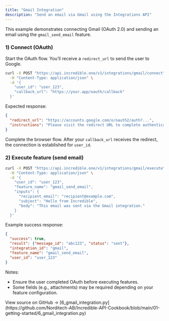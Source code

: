```yaml
---
title: "Gmail Integration"
description: "Send an email via Gmail using the Integrations API"
---
```


 

This example demonstrates connecting Gmail (OAuth 2.0) and sending an email using the `gmail_send_email` feature.

### 1) Connect (OAuth)

Start the OAuth flow. You’ll receive a `redirect_url` to send the user to Google.

```bash
curl -X POST "https://api.incredible.one/v1/integrations/gmail/connect" \
  -H "Content-Type: application/json" \
  -d '{
    "user_id": "user_123",
    "callback_url": "https://your.app/oauth/callback"
  }'
```

Expected response:

```json
{
  "redirect_url": "https://accounts.google.com/o/oauth2/auth?...",
  "instructions": "Please visit the redirect URL to complete authentication"
}
```

Complete the browser flow. After your `callback_url` receives the redirect, the connection is established for `user_id`.

### 2) Execute feature (send email)

```bash
curl -X POST "https://api.incredible.one/v1/integrations/gmail/execute" \
  -H "Content-Type: application/json" \
  -d '{
    "user_id": "user_123",
    "feature_name": "gmail_send_email",
    "inputs": {
      "recipient_email": "recipient@example.com",
      "subject": "Hello from Incredible",
      "body": "This email was sent via the Gmail integration."
    }
  }'
```

Example success response:

```json
{
  "success": true,
  "result": {"message_id": "abc123", "status": "sent"},
  "integration_id": "gmail",
  "feature_name": "gmail_send_email",
  "user_id": "user_123"
}
```

Notes:
- Ensure the user completed OAuth before executing features.
- Some fields (e.g., attachments) may be required depending on your feature configuration.

<Note>
View source on GitHub → [6_gmail_integration.py](https://github.com/Norditech-AB/Incredible-API-Cookbook/blob/main/01-getting-started/6_gmail_integration.py)
</Note>

 

